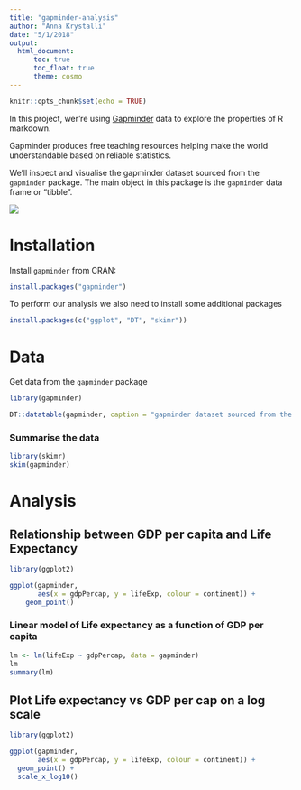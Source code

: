 ```yaml
---
title: "gapminder-analysis"
author: "Anna Krystalli"
date: "5/1/2018"
output: 
  html_document:
      toc: true
      toc_float: true
      theme: cosmo
---
```


```r
knitr::opts_chunk$set(echo = TRUE)
```



In this project, wer're using [Gapminder](http://www.gapminder.org/data/) data to explore the properties of R markdown.

Gapminder produces free teaching resources helping make the world understandable based on reliable statistics. 

We'll inspect and visualise the gapminder dataset sourced from the `gapminder` package. The main object in this package is the `gapminder` data frame or "tibble". 

![](https://www.gapminder.org/wp-content/themes/gapminder/images/logo.png)

# Installation

Install `gapminder` from CRAN:

```r
install.packages("gapminder")

```

To perform our analysis we also need to install some additional packages

```r
install.packages(c("ggplot", "DT", "skimr"))
```


# Data

Get data from the `gapminder` package
```r
library(gapminder)
```

```r
DT::datatable(gapminder, caption = "gapminder dataset sourced from the gapminder r package")
```

### Summarise the data

```r
library(skimr)
skim(gapminder)
```

# Analysis

## Relationship between GDP per capita and Life Expectancy

```r
library(ggplot2)

ggplot(gapminder, 
       aes(x = gdpPercap, y = lifeExp, colour = continent)) +
    geom_point()
```

### Linear model of Life expectancy as a function of GDP per capita

```r
lm <- lm(lifeExp ~ gdpPercap, data = gapminder) 
lm
summary(lm)
```


## Plot Life expectancy vs GDP per cap on a log scale

```r
library(ggplot2)

ggplot(gapminder, 
       aes(x = gdpPercap, y = lifeExp, colour = continent)) +
  geom_point() + 
  scale_x_log10() 
```

